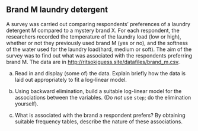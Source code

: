 ## Brand M laundry detergent

 A survey was carried out comparing respondents' preferences of a laundry detergent M compared to a mystery brand X. For each respondent, the researchers recorded the temperature of the laundry load (low or high), whether or not they previously used brand M (yes or no), and the softness of the water used for the laundry load(hard, medium or soft). The aim of the survey was to find out what was associated with the respondents preferring brand M. The data are in <http://ritsokiguess.site/datafiles/brand_m.csv>.



(a) Read in and display (some of) the data. Explain briefly how the data is laid out appropriately to fit a log-linear model.



(b) Using backward elimination, build a suitable log-linear model for the associations between the variables. (Do *not* use `step`; do the elimination yourself).



(c) What is associated with the brand a  respondent prefers? By obtaining suitable frequency tables, describe the nature of these associations.

